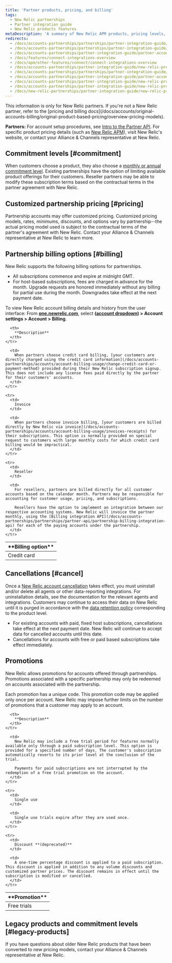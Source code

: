 ```yaml
---
title: 'Partner products, pricing, and billing'
tags:
  - New Relic partnerships
  - Partner integration guide
  - New Relic products features
metaDescription: 'A summary of New Relic APM products, pricing levels, and billing options for partners and their customers.'
redirects:
  - /docs/accounts-partnerships/partnerships/partner-integration-guide/new-relic-connect
  - /docs/accounts-partnerships/partnerships/partner-integration-guide/appendix-b-products-pricing-billing
  - /docs/accounts-partnerships/partner-integration-guide/partner-account-maintenance/appendix-b-products-pricing-billing
  - /docs/features/connect-integrations-overview
  - /docs/apm/other-features/connect/connect-integrations-overview
  - /docs/accounts-partnerships/partner-integration-guide/new-relic-products-features/products-pricing-billing
  - /docs/accounts-partnerships/partnerships/partner-integration-guide/billing-options
  - /docs/accounts-partnerships/partner-integration-guide/partner-account-maintenance/billing-options
  - /docs/accounts-partnerships/partner-integration-guide/new-relic-products-features/partner-products-pricing-billing
  - /docs/accounts-partnerships/partner-integration-guide/new-relic-products-features/new-relic-connect
  - /docs/new-relic-partnerships/partner-integration-guide/new-relic-products-features/new-relic-connect
---
```


<Callout variant="important">
  This information is only for New Relic partners. If you're not a New Relic partner, refer to the [pricing and billing docs](/docs/accounts/original-accounts-billing/original-product-based-pricing/overview-pricing-models).
</Callout>

**Partners:** For account setup procedures, see [Intro to the Partner API](/docs/new-relic-partnerships/partner-integration-guide/partner-account-maintenance/partner-api). For specific product pricing details (such as [New Relic APM](http://newrelic.com/application-monitoring/pricing)), visit New Relic's website, or contact your Alliance & Channels representative at New Relic.

## Commitment levels [#commitment]

When customers choose a product, they also choose a [monthly or annual commitment level](/docs/accounts-partnerships/accounts/account-billing-usage/account-pricing-billing-options). Existing partnerships have the option of limiting available product offerings for their customers. Reseller partners may be able to modify these subscription terms based on the contractual terms in the partner agreement with New Relic.

## Customized partnership pricing [#pricing]

Partnership accounts may offer customized pricing. Customized pricing models, rates, minimums, discounts, and options vary by partnership--the actual pricing model used is subject to the contractual terms of the partner's agreement with New Relic. Contact your Alliance & Channels representative at New Relic to learn more.

## Partnership billing options [#billing]

New Relic supports the following billing options for partnerships.

* All subscriptions commence and expire at midnight GMT.
* For host-based subscriptions, fees are charged in advance for the month. Upgrade requests are honored immediately without any billing for partial use during the month. Downgrades take effect at the next payment date.

To view New Relic account billing details and history from the user interface: From **[one.newrelic.com](https://one.newrelic.com)**, select **([account dropdown](/docs/accounts-partnerships/education/getting-started-new-relic/glossary#account-dropdown)) > Account settings > Account > Billing**.

<table>
  <thead>
    <tr>
      <th width={200}>
        **Billing option**
      </th>

      <th>
        **Description**
      </th>
    </tr>
  </thead>

  <tbody>
    <tr>
      <td>
        Credit card
      </td>

      <td>
        When partners choose credit card billing, [your customers are directly charged using the credit card information](/docs/accounts-partnerships/accounts/account-billing-usage/change-credit-card-or-payment-method) provided during their New Relic subscription signup. This does not include any license fees paid directly by the partner for their customers' accounts.
      </td>
    </tr>

    <tr>
      <td>
        Invoice
      </td>

      <td>
        When partners choose invoice billing, [your customers are billed directly by New Relic via invoice](/docs/accounts-partnerships/accounts/account-billing-usage/invoices-receipts) for their subscriptions. This option is normally provided on special request to customers with large monthly costs for which credit card billing would be impractical.
      </td>
    </tr>

    <tr>
      <td>
        Reseller
      </td>

      <td>
        For resellers, partners are billed directly for all customer accounts based on the calendar month. Partners may be responsible for accounting for customer usage, pricing, and subscriptions.

        Resellers have the option to implement an integration between our respective accounting systems. New Relic will invoice the partner monthly, using the [Billing integration API](/docs/accounts-partnerships/partnerships/partner-api/partnership-billing-integration-api) for each of the paying accounts under the partnership.
      </td>
    </tr>
  </tbody>
</table>

## Cancellations [#cancel]

Once a [New Relic account cancellation](/docs/accounts-partnerships/accounts/account-maintenance/cancel-or-delete-your-new-relic-account) takes effect, you must uninstall and/or delete all agents or other data-reporting integrations. For uninstallation details, see the documentation for the relevant agents and integrations. Customers may continue to access their data on New Relic until it is purged in accordance with the [data retention policy](/docs/accounts-partnerships/accounts/account-billing-usage/data-retention) corresponding to the product level.

* For existing accounts with paid, fixed host subscriptions, cancellations take effect at the next payment date. New Relic will continue to accept data for cancelled accounts until this date.
* Cancellations for accounts with free or paid based subscriptions take effect immediately.

## Promotions

New Relic allows promotions for accounts offered through partnerships. Promotions associated with a specific partnership may only be redeemed on accounts associated with the partnership.

Each promotion has a unique code. This promotion code may be applied only once per account. New Relic may impose further limits on the number of promotions that a customer may apply to an account.

<table>
  <thead>
    <tr>
      <th width={200}>
        **Promotion**
      </th>

      <th>
        **Description**
      </th>
    </tr>
  </thead>

  <tbody>
    <tr>
      <td>
        Free trials
      </td>

      <td>
        New Relic may include a free trial period for features normally available only through a paid subscription level. This option is provided for a specified number of days. The customer's subscription automatically reverts to its prior level at the conclusion of the trial.

        Payments for paid subscriptions are not interrupted by the redemption of a free trial promotion on the account.
      </td>
    </tr>

    <tr>
      <td>
        Single use
      </td>

      <td>
        Single use trials expire after they are used once.
      </td>
    </tr>

    <tr>
      <td>
        Discount **(deprecated)**
      </td>

      <td>
        A one-time percentage discount is applied to a paid subscription. This discount is applied in addition to any volume discounts and customized partner prices. The discount remains in effect until the subscription is modified or cancelled.
      </td>
    </tr>
  </tbody>
</table>

## Legacy products and commitment levels [#legacy-products]

If you have questions about older New Relic products that have been converted to new pricing models, contact your Alliance & Channels representative at New Relic.
